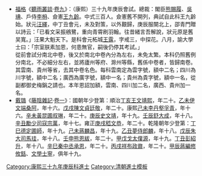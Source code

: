 {{Navbox
|name = 康熙三十九年庚辰科殿試金榜
|title = 康熙三十九年（[[1700年]]）庚辰科殿試金榜
|titlestyle = background-color: #FFD700;
|image =
|style = width: 100%; text-align: center; 
|groupstyle = text-align: center; background-color: #FFD700;
|liststyle = text-align: center;
|state = {{{state<includeonly>|collapsed</includeonly>}}}

|group1 = 第一甲<br />賜進士及第<br>共3名
|list1 = '''[[汪繹|汪　繹]]''' - '''[[季愈|季　愈]]''' - '''[[王露 (康熙進士)|王　露]]'''

|group2 = 第二甲<br>賜進士出身<br>共60名
|list2 = [[張成遇]] - [[徐昂發|管昂發]] - [[嚴宗溥]] - [[楊守知]] - [[董麒|董　麒]] - [[張翮 (康熙進士)|張　翮]] - [[許穀|許　穀]] - [[王守烈]] - [[王孫謀]] - [[高輿|高　輿]]<br>[[李楷 (清朝)|李　楷]] - [[王開泰]] - [[查嗣瑮]] - [[辜文麟]] - [[楊尤奇]] - [[史普|史　普]] - [[顧楷仁]] - [[汪升英]] - [[林紹祖]] - [[江爲龍]]<br>[[蔡彬|蔡　彬]] - [[嚴元幬]] - [[勵廷儀]] - [[陳吳嶽]] - [[沈宣|沈　宣]] - [[齊溥|齊　溥]] - [[林思睿]] - [[周廷槐]] - [[張德純]] - [[劉愫|劉　愫]]<br>[[梁棠廕]] - [[李夢昺]] - [[吳卜雄]] - [[顧惟訥]] - [[金樟|金　樟]] - [[陳嘉猷 (康熙進士)|陳嘉猷]] - [[魏嘉謀]] - [[沈近思]] - [[許迎年]] - [[姜朝勳]]<br>[[胡承謀]] - [[林鑛|林　鑛]] - [[費洪學]] - [[王廷珹]] - [[包咸|包　咸]] - [[陶彝|陶　彝]] - [[林鏡|林　鏡]] - [[魏必大]] - [[嚴開昶]] - [[楊汝穀]]<br>[[史泓|史　泓]] - [[江芑|江　芑]] - [[文岱|文　岱]] - [[章應璧]] - [[武承謨]] - [[陳沂震]] - [[趙善昌]] - [[李棅|李　棅]] - [[沈家鶚]] - [[周士璵]]

|group3 = 第三甲<br />賜同進士出身<br />共242名
|list3 = [[史貽直]] - [[錢兆沆]] - [[林應春]] - [[方辰|方　辰]] - [[沈慶曾]] - [[介孝瑹]] - [[徐永宣]] - [[薛士仁]] - [[張振嗣]] - [[趙友夔]]<br>[[金之存]] - [[秦國龍]] - [[邵旦平]] - [[張開第]] - [[陳作霖 (康熙進士)|陳作霖]] - [[范基祚]] - [[顧三典]] - [[夏燦|夏　燦]] - [[劉基長]] - [[李珍|李　珍]]<br>[[聶恒|聶　恒]] - [[吳荃|吳　荃]] - [[藍啓延]] - [[吳元詒]] - [[范景|范　景]] - [[齊士琬]] - [[王延祺]] - [[韓遇春]] - [[李繼泌]] - [[褚緒|褚　緒]]<br>[[王允猷]] - [[許湄|許　湄]] - [[張謙|張　謙]] - [[董新策]] - [[巫楨孫]] - [[董玘|董　玘]] - [[周光斗]] - [[凌紹焻]] - [[李灼|李　灼]] - [[王昌言]]<br>[[汪養純]] - [[沈曾懋]] - [[金元寬]] - [[雷先春]] - [[謝天植]] - [[閻愉|閻　愉]] - [[高元吉]] - [[王竚|王　竚]] - [[王士儀]] - [[晁子管]]<br>[[朱周士]] - [[施霖 (康熙进士)|施　霖]] - [[許其誼]] - [[魏錫祚]] - [[王培宗]] - [[周士佃]] - [[李延愷]] - [[洪世翰]] - [[沈從隆]] - [[孫志仁]]<br>[[胡紹安]] - [[曹三德]] - [[喬于瀛]] - [[杜光先]] - [[葉道復]] - [[蔡維城]] - [[宮建章]] - [[魏方泰]] - [[張燧|張　燧]] - [[周懋勳]]<br>[[范允𨧨|范允{{僻字|𨧨|⿰金芮}}]] - [[謝舉安]] - [[張登傑]] - [[馬國屏]] - [[李性|李　性]] - [[劉侃 (康熙進士)|劉　侃]] - [[汪與恒]] - [[張烈 (浙江進士)|張　烈]] - [[王涵 (康熙進士)|王　涵]] - [[王珀|王　珀]]<br>[[于元吉|-{于}-元吉]] - [[余尙鈺]] - [[郭晉熙]] - [[陳廷綸]] - [[于之輻|-{于}-之輻]] - [[林元桂]] - [[瓦爾達 (康熙進士)|瓦爾達]] - [[文明 (康熙進士)|文　明]] - [[韓孝基]] - [[潘應樞]]<br>[[李士瑜]] - [[朱世衍]] - [[李晶|李　晶]] - [[吳之錡]] - [[張遇隆]] - [[韓蕃|韓　蕃]] - [[譚再生]] - [[秦學洙]] - [[孫克明]] - [[程繩武]]<br>[[林可喬]] - [[袁芝|袁　芝]] - [[吳鎬|吳　鎬]] - [[賴輝|賴　輝]] - [[梁國寶]] - [[梁通洛]] - [[陳還|陳　還]] - [[劉師恕]] - [[王溯維]] - [[吳堂 (康熙進士)|吳　堂]]<br>[[陸師|陸　師]] - [[潘成雲]] - [[王孫熊]] - [[李掄|李　掄]] - [[王文炳]] - [[姚馪|姚　馪]] - [[余珖|余　珖]] - [[劉慧奇]] - [[鄭景洛]] - [[張鯉 (康熙進士)|張　鯉]]<br>[[金璞|金　璞]] - [[馬楠_(康熙進士)|馬　楠]] - [[王紘 (康熙進士)|王　紘]] - [[盛度|盛　度]] - [[王鹿瑞]] - [[楊玠|楊　玠]] - [[朱㵢|朱　{{僻字|㵢}}]] - [[陳鶚薦]] - [[呂曰正]] - [[來燕雯]]<br>[[金瑛|金　瑛]] - [[劉芳遠 (康熙進士)|劉芳遠]] - [[秦君揚]] - [[田衷孚]] - [[李薛|李　薛]] - [[徐繼昌]] -[[覺羅逢泰]]- [[葉思華]] - [[王永祚]] - [[陳濱|陳　濱]]<br>[[段昕|段　昕]] - [[馬焻|馬　焻]] - [[任五倫]] - [[杜能忠]] - [[福壽|福　壽]] - [[朱良 (康熙進士)|朱　良]] - [[常住|常　住]] - [[高光宗]] - [[王偀|王　偀]] - [[韓瑛|韓　瑛]]<br>[[朱大成]] - [[张廷玉|張廷玉]] - [[張心浴]] - [[王翼|王　翼]] - [[楊蘇臣]] - [[藍嵒|藍　嵒]] - [[葉紹芳]] - [[那善|那　善]] - [[馬元勛]] - [[王景曾]]<br>[[雷恒|雷　恒]] - [[劉作楫]] - [[衞雋|衞　雋]] - [[吳從至]] - [[李帥正]] - [[劉光秀]] - [[徐鋕|徐　鋕]] - [[鄭興祖]] - [[程璞|程　璞]] - [[鮑夔|鮑　夔]]<br>[[葉魯|葉　魯]] - [[陳大賓 (清朝)|陳大賓]] - [[孟寅生]] - [[郭九同]] - [[梅廷標]] - [[張衷恪]] - [[郭𣏌|郭　{{僻字|𣏌}}]] - [[裴正時]] - [[武齡|武　齡]] - [[廖琬|廖　琬]]<br>[[富爾敦 (那拉氏)|富爾敦]] - [[張兩銘]] - [[藺惟謙]] - [[李琮 (康熙進士)|李　琮]] - [[袁安 (康熙進士)|袁　安]] - [[林竹|林　竹]] - [[張琰|張　琰]] - [[鍾銘文]] - [[王權|王　權]] - [[張如緒]]<br>[[謝鼒|謝　鼒]] - [[趙鴻猷]] - [[陳雅琛]] - [[劉國英]] - [[韓天翥]] - [[朱蘭泰]] - [[荆文康]] - [[蘇壎|蘇　壎]] - [[干建邦]] - [[張素履]]<br>[[託賢|託　賢]] - [[周蘇|周　蘇]] - [[張元銳]] - [[陸士渭]] - [[張象蒲]] - [[楊述|楊　述]] - [[王曰俞]] - [[孟濤|孟　濤]] - [[蔡任鵠]] - [[曾昕|曾　昕]]<br>[[夏熙澤]] - [[鄭大奎]] - [[平住|平　住]] - [[何肇宗]] - [[許愫|許　愫]] - [[高其偉]] - [[張射標]] - [[年羹尧]] - [[李鳳彩]] - [[賈林|賈　林]]<br>[[陳協文]] - [[李廷模]] - [[劉孟弘]] - [[何成波]] - [[盧鎔九]] - [[馬振龍]] - [[裴家鐈]] - [[陳若沂]] - [[王一元]] - [[孫常|孫　常]]<br>[[柏光斗]] - [[許殿元]] - [[邢澤臨]] - [[張調陛]] - [[來楫|來　楫]] - [[王爰溱]] - [[張瑞生]] - [[戴寬|戴　寬]] - [[蔡㺱|蔡　{{僻字|㺱}}]] - [[李閎中]]<br>[[奚湛|奚　湛]] - [[丁書升]]<span style="color: #FFFFFF;"> - －－－ - －－－ - －－－ - －－－ - －－－ - －－－ - －－－ - －－－</span>
|belowstyle = text-align: center; background-color: #FFD700;
|below = '''前一科：[[Template:康熙三十六年丁丑科殿試金榜|康熙三十六年丁丑科]]　'''·'''　後一科：[[Template:康熙四十二年癸未科殿試金榜|康熙四十二年癸未科]]'''<br />'''同科進士：[[Template:康熙三十九年庚辰科武殿試金榜|康熙三十九年庚辰武科]]'''
}}
[[Category:康熙三十九年庚辰科進士]]<noinclude>
[[Category:康熙三十九年庚辰科進士| ]]
[[Category:清朝進士模板]]

* [[福格]]《[[聽雨叢談]]·[[s:聽雨叢談/卷09|卷九]]》：（康熙）三十九年庚辰會試。總裁：閣臣[[熊賜履]]、[[吳琠]]、戶侍[[李枏]]、僉憲[[王九齡]]。中式三百人。僉憲舊不開列，典試自此科王九齡始。狀元[[汪繹]]，中丁丑會元，未及對策，以外艱歸，庚辰服闋北上，邵青門贈以詩云：「已看文采振鵷鷺，重向青霄刷羽翰。往昔緒言吾解說，狀元原是舊吴寬。」汪果大魁天下。是科會元柘城[[王露]]，字戒三，中探花。八月，諭大學士曰：「宗室朕素加恩，何患無官，嗣後仍停其考試。」<br>從前會試分南北中卷，後又於南北中卷內分為左右，未免太繁。本科仍照舊例分南北，不必細分左右，並將廬州等府、滁州等縣，舊係中卷者，皆歸南卷。其雲南、貴州等省，去其中卷名色。每科雲南定為雲字號，額中二名；四川為川字號，額中二名；廣西為廣字號，額中一名；貴州為貴字號，額中一名，從副都御史梅鋗之請也。本年恩詔加額，雲南、四川加二名，廣西、貴州加一名。
* [[戴璐]]《[[藤陰雜記]]·[[s:藤陰雜記/卷1|卷一]]》：國朝年少登第：順治[[Template:順治四年丁亥科殿試金榜|丁亥]][[王熙 (順治進士)|王文靖熙]]，年二十。[[Template:順治十二年策試滿洲進士乙未科金榜|乙未]][[伊桑阿|伊文端桑阿]]，年十六。[[Template:順治十五年戊戌科殿試金榜|戊戌]][[陳廷敬|陳文貞廷敬]]，年二十。康熙[[Template:康熙十八年己未科殿試金榜|己未]][[李孚青|李丹壑孚青]]，年十六。[[Template:康熙三十年辛未科殿試金榜|辛未]][[黃叔琳|黃昆圃叔琳]]，年二十。[[Template:康熙三十九年庚辰科殿試金榜|庚辰]][[史貽直|史文靖]]，年十九。[[Template:康熙五十一年壬辰科殿試金榜|壬辰]][[舒大成]]，年十八。[[Template:康熙六十年辛丑科殿試金榜|辛丑]][[勵宗萬|勵少司寇宗萬]]，年十七。雍正[[Template:雍正八年庚戌科殿試金榜|庚戌]][[嵇文恭]]，年二十。乾隆朝年少登第：[[Template:乾隆二年丁巳恩科殿試金榜|丁巳]][[德保 (清)|德定圃師]]，年十九。[[Template:乾隆四年己未科殿試金榜|己未]][[蔣麟昌]]，年十九。[[Template:乾隆十年乙丑科殿試金榜|乙丑]][[夢麟|夢侍郎麟]]，年十八。[[Template:乾隆十三年戊辰科殿試金榜|戊辰]][[朱珪 (清朝)|朱大司馬珪]]，年十八。[[Template:乾隆十七年壬申恩科殿試金榜|壬申]][[熊恩紱]]，年二十。[[Template:乾隆十九年甲戌科殿試金榜|甲戊]][[戈源|戈太僕源]]，年十九。[[Template:乾隆二十二年丁丑科殿試金榜|丁丑]][[彭紹升]]，年十八。[[Template:乾隆二十六年辛巳恩科殿試金榜|辛巳]][[秦承恩|秦中丞承恩]]，年二十。[[Template:乾隆三十一年丙戌科殿試金榜|丙戌]][[祥鼐|祥布政鼐]]，年二十。[[Template:乾隆四十九年甲辰科殿試金榜|甲辰]][[蔣攸銛|蔣編修攸銛]]、[[文寧|文學士寧]]，俱年十九。
</noinclude>